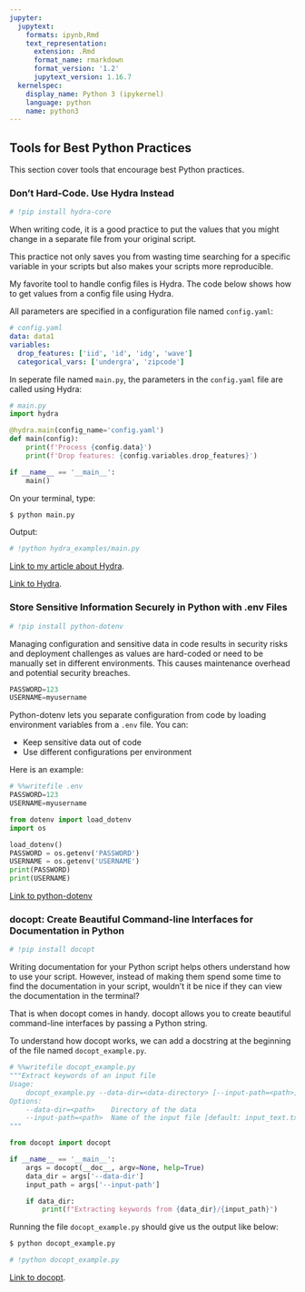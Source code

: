 ```yaml
---
jupyter:
  jupytext:
    formats: ipynb,Rmd
    text_representation:
      extension: .Rmd
      format_name: rmarkdown
      format_version: '1.2'
      jupytext_version: 1.16.7
  kernelspec:
    display_name: Python 3 (ipykernel)
    language: python
    name: python3
---
```


## Tools for Best Python Practices


This section cover tools that encourage best Python practices. 


### Don’t Hard-Code. Use Hydra Instead

```python
# !pip install hydra-core
```

When writing code, it is a good practice to put the values that you might change in a separate file from your original script.

This practice not only saves you from wasting time searching for a specific variable in your scripts but also makes your scripts more reproducible.

My favorite tool to handle config files is Hydra. The code below shows how to get values from a config file using Hydra.

<!-- #region jupyter={"source_hidden": true} -->
All parameters are specified in a configuration file named `config.yaml`: 

```yaml
# config.yaml
data: data1 
variables: 
  drop_features: ['iid', 'id', 'idg', 'wave']
  categorical_vars: ['undergra', 'zipcode']
 ```
<!-- #endregion -->

In seperate file named `main.py`, the parameters in the `config.yaml` file are called using Hydra:
```python
# main.py
import hydra 

@hydra.main(config_name='config.yaml')
def main(config):
    print(f'Process {config.data}')
    print(f'Drop features: {config.variables.drop_features}')

if __name__ == '__main__':
    main()
```


On your terminal, type:
```bash
$ python main.py
```
Output:

```python
# !python hydra_examples/main.py
```

[Link to my article about Hydra](https://towardsdatascience.com/introduction-to-hydra-cc-a-powerful-framework-to-configure-your-data-science-projects-ed65713a53c6?sk=eb08126922cc54a40c2fdfaea54c708d).

[Link to Hydra](https://hydra.cc/). 




### Store Sensitive Information Securely in Python with .env Files

```python
# !pip install python-dotenv
```

Managing configuration and sensitive data in code results in security risks and deployment challenges as values are hard-coded or need to be manually set in different environments. This causes maintenance overhead and potential security breaches.

```python
PASSWORD=123
USERNAME=myusername
```

Python-dotenv lets you separate configuration from code by loading environment variables from a `.env` file. You can:

- Keep sensitive data out of code
- Use different configurations per environment

Here is an example:

```python
# %%writefile .env
PASSWORD=123
USERNAME=myusername
```

```python
from dotenv import load_dotenv
import os 

load_dotenv()
PASSWORD = os.getenv('PASSWORD')
USERNAME = os.getenv('USERNAME')
print(PASSWORD)
print(USERNAME)
```

[Link to python-dotenv](https://github.com/theskumar/python-dotenv)


### docopt: Create Beautiful Command-line Interfaces for Documentation in Python

```python
# !pip install docopt 
```

Writing documentation for your Python script helps others understand how to use your script. However, instead of making them spend some time to find the documentation in your script, wouldn’t it be nice if they can view the documentation in the terminal?

That is when docopt comes in handy. docopt allows you to create beautiful command-line interfaces by passing a Python string. 


To understand how docopt works, we can add a docstring at the beginning of the file named `docopt_example.py`. 

```python
# %%writefile docopt_example.py
"""Extract keywords of an input file
Usage:
    docopt_example.py --data-dir=<data-directory> [--input-path=<path>]
Options:
    --data-dir=<path>    Directory of the data
    --input-path=<path>  Name of the input file [default: input_text.txt]
"""

from docopt import docopt 

if __name__ == '__main__':
    args = docopt(__doc__, argv=None, help=True)
    data_dir = args['--data-dir']
    input_path = args['--input-path']

    if data_dir:
        print(f"Extracting keywords from {data_dir}/{input_path}")
```

Running the file `docopt_example.py` should give us the output like below:

```bash
$ python docopt_example.py
```

```python
# !python docopt_example.py
```

[Link to docopt](http://docopt.org/).

